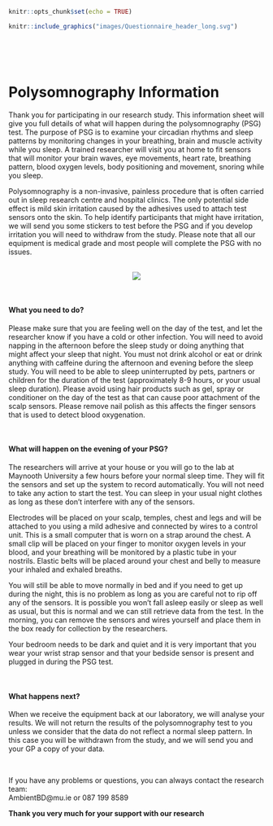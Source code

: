 
```r
knitr::opts_chunk$set(echo = TRUE)
```


```r
knitr::include_graphics("images/Questionnaire_header_long.svg")
```

<br><br> <br><!-- Add two line breaks -->


  

# Polysomnography Information

Thank you for participating in our research study.  This information sheet will give you full details of what will happen during the polysomnography (PSG) test.  The purpose of PSG is to examine your circadian rhythms and sleep patterns by monitoring changes in your breathing, brain and muscle activity while you sleep.  A trained researcher will visit you at home to fit sensors that will monitor your brain waves, eye movements, heart rate, breathing pattern, blood oxygen levels, body positioning and movement, snoring while you sleep.  

Polysomnography is a non-invasive, painless procedure that is often carried out in sleep research centre and hospital clinics.  The only potential side effect is mild skin irritation caused by the adhesives used to attach test sensors onto the skin.  To help identify participants that might have irritation, we will send you some stickers to test before the PSG and if you develop irritation you will need to withdraw from the study. Please note that all our equipment is medical grade and most people will complete the PSG with no issues.  
&nbsp;  

<center>  
![](images/PSGonly.svg)  
</center>  

<br>  

####   What you need to do?  
Please make sure that you are feeling well on the day of the test, and let the researcher know if you have a cold or other infection.  You will need to avoid napping in the afternoon before the sleep study or doing anything that might affect your sleep that night.  You must not drink alcohol or eat or drink anything with caffeine during the afternoon and evening before the sleep study.  You will need to be able to sleep uninterrupted by pets, partners or children for the duration of the test (approximately 8-9 hours, or your usual sleep duration).  Please avoid using hair products such as gel, spray or conditioner on the day of the test as that can cause poor attachment of the scalp sensors.  Please remove nail polish as this affects the finger sensors that is used to detect blood oxygenation.

&nbsp;  

####   What will happen on the evening of your PSG? 
The researchers will arrive at your house or you will go to the lab at Maynooth University a few hours before your normal sleep time.  They will fit the sensors and set up the system to record automatically.  You will not need to take any action to start the test.  You can sleep in your usual night clothes as long as these don’t interfere with any of the sensors.   

Electrodes will be placed on your scalp, temples, chest and legs and will be attached to you using a mild adhesive and connected by wires to a control unit.  This is a small computer that is worn on a strap around the chest.  A small clip will be placed on your finger to monitor oxygen levels in your blood, and your breathing will be monitored by a plastic tube in your nostrils. Elastic belts will be placed around your chest and belly to measure your inhaled and exhaled breaths.  

You will still be able to move normally in bed and if you need to get up during the night, this is no problem as long as you are careful not to rip off any of the sensors.  It is possible you won't fall asleep easily or sleep as well as usual, but this is normal and we can still retrieve data from the test.  In the morning, you can remove the sensors and wires yourself and place them in the box ready for collection by the researchers.  

Your bedroom needs to be dark and quiet and it is very important that you wear your wrist strap sensor and that your bedside sensor is present and plugged in during the PSG test.  

&nbsp;  

####  What happens next?  
When we receive the equipment back at our laboratory, we will analyse your results.  We will not return the results of the polysomnography test to you unless we consider that the data do not reflect a normal sleep pattern.  In this case you will be withdrawn from the study, and we will send you and your GP a copy of your data.  

&nbsp;  

If you have any problems or questions, you can always contact the research team:  
    AmbientBD@mu.ie or 087 199 8589
&nbsp; 


<div align="center"> **Thank you very much for your support with our research** </div>
       
